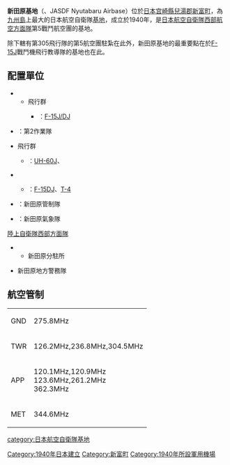 {{Infobox airport
| name = 新田原基地
| ensign = 
| ensign_size =
| ensign_alt =
| nativename = <small>{{lang|en| Nyutabaru Air Base}}</small>
| nativename-a =
| nativename-r =
<center></center>
| image = File:Nyutabaru Air Base 200812.jpg
| image-width =
| image_alt =
| type = 军用
| run by = {{flagicon image|Flag of the Japan Air Self-Defense Force.svg}} [[日本航空自衛隊|日本航空自衛隊]]
| occupants = {{link-ja|第5航空團|第5航空団}}
| location = {{JPN}}[[宫崎縣|宫崎縣]][[兒湯郡|兒湯郡]][[新富町|新富町]]
| coordinates = {{coord|32|05|01|N|131|27|05|E|type:airport}}
| pushpin_map = Japan
| pushpin_label = RJFN
| pushpin_map_caption = 新田原基地在日本的位置
| website =
| metric-rwy = yes
| r1-number = 10/28
| r1-length-m = 2,700
| r1-surface = [[混凝土|混凝土]]
| elevation = 259ft（79m）
}}

'''新田原基地'''（{{lang|ja|にゅうたばるひこうじょう}}、JASDF Nyutabaru Airbase）位於[[日本|日本]][[宫崎縣|宫崎縣]][[兒湯郡|兒湯郡]][[新富町|新富町]]，為[[九州島|九州島]]上最大的日本航空自衛隊[[空軍基地|基地]]，成立於1940年，是[[日本航空自衛隊|日本航空自衛隊]][[西部航空方面隊|西部航空方面隊]]第5戰鬥航空團的基地。

除下轄有第305飛行隊的第5航空團駐紮在此外，新田原基地的最重要點在於[[F-15|F-15J]]戰鬥機飛行教導隊的基地也在此。

== 配置單位 ==
;{{link-ja|西部航空方面隊|西部航空方面隊}}
*{{link-ja|第5航空團|第5航空団}}
**飛行群
***{{link-ja|第305飛行隊|第305飛行隊 (航空自衛隊)}}：[[F-15戰鬥機|F-15J/DJ]]
* {{link-ja|西部航空設施隊| 西部航空施設隊}}：第2作業隊
{{link-ja|航空救難團|航空救難団}}
*飛行群
**{{link-ja|新田原救難隊|新田原救難隊}}：[[UH-60黑鷹直升機|UH-60J]]、{{link-ja|U-125A|U-125 (航空機)}}
; {{link-ja|航空教育集團|航空教育集団}}
* {{link-ja|飛行教育航空隊|飛行教育航空隊}}
** {{link-ja|第23飛行隊|第305飛行隊 (航空自衛隊)}}：[[F-15戰鬥機|F-15DJ]]、[[T-4教練機|T-4]]
; {{link-ja|航空支援集團|航空支援集団}}
* {{link-ja|航空管制群|航空保安管制群}}：新田原管制隊
* {{link-ja|航空氣象群|航空気象群}}：新田原氣象隊
;[[陸上自衛隊|陸上自衛隊]][[西部方面隊|西部方面隊]]
* {{link-ja|自衛隊宮崎地方協力本部| 自衛隊宮崎地方協力本部}}
**新田原分駐所
;{{link-ja|航空警務隊|航空警務隊}}
*新田原地方警務隊

== 航空管制 ==
{|border="1" cellpadding="6"  class="wikitable"
|GND 
|275.8MHz
|-
|TWR
|126.2MHz,236.8MHz,304.5MHz
|-
|APP
|120.1MHz,120.9MHz<br/>123.6MHz,261.2MHz<br/>362.3MHz
|-
|MET
|344.6MHz
|}
{{DEFAULTSORT:Nyutabaru Airbase}}
[[category:日本航空自衛隊基地|category:日本航空自衛隊基地]]
[[Category:1940年日本建立|Category:1940年日本建立]]
[[Category:新富町|Category:新富町]]
[[Category:1940年所設軍用機場|Category:1940年所設軍用機場]]